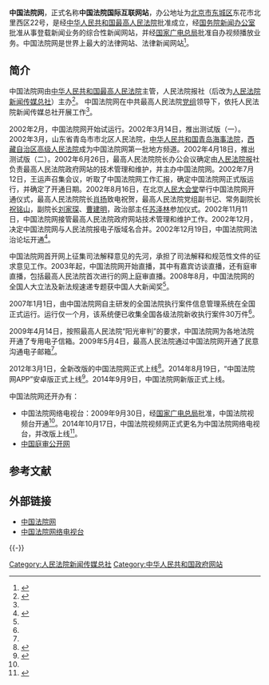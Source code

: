 {{Pathnav|中华人民共和国最高人民法院|人民法院新闻传媒总社}}
{{Infobox Website
| name            = 中国法院网
| logo            = [[File:Chinacourt.gif|200px]]
| screenshot      = 
| caption         = 
| url             = http://www.chinacourt.org/
| alexa           =
| commercial      = 否
| type            = 综合性新闻网站
| language        = {{zh}}、{{en}}
| registration       = 
| owner           = 中华人民共和国最高人民法院
| author          = 人民法院新闻传媒总社
| launch date    = 
| current status  = 
| revenue         = 
| slogan          = 
| content license = 
}}

'''中国法院网'''，正式名称'''中国法院国际互联网站'''，办公地址为[[北京市|北京市]][[东城区_(北京市)|东城区]]东花市北里西区22号，是经[[中华人民共和国最高人民法院|中华人民共和国最高人民法院]]批准成立，经[[国务院新闻办公室|国务院新闻办公室]]批准从事登载新闻业务的综合性新闻网站，并经[[国家广电总局|国家广电总局]]批准自办视频播放业务。中国法院网是世界上最大的法律网站、法律新闻网站<ref name=lianxi>{{Cite web |url = http://www.chinacourt.org/article/detail/2009/04/id/353385.shtml |title = 联系我们 |author =  |date = 2012-02-11 |publisher = 中国法院网 |language =  |accessdate =  |quote =  |archive-date = 2017-03-14 |archive-url = https://web.archive.org/web/20170314181147/http://www.chinacourt.org/article/detail/2009/04/id/353385.shtml |dead-url = no }}</ref>。

==简介==
中国法院网由[[中华人民共和国最高人民法院|中华人民共和国最高人民法院]]主管，人民法院报社（后改为[[人民法院新闻传媒总社|人民法院新闻传媒总社]]）主办<ref>{{Cite web |url =http://www.chinacourt.org/zhuanti1/fzjc/ |title =中国法院网简介 |author = |date = |publisher =中国法院网 |language = |accessdate =2017-04-05 |quote = |archive-date =2012-02-11 |archive-url =https://web.archive.org/web/20120211224349/http://www.chinacourt.org/zhuanti1/fzjc/ |dead-url =no }}</ref>。 中国法院网在中共最高人民法院[[党组|党组]]领导下，依托人民法院新闻传媒总社开展工作<ref name=lianxi/>。

2002年2月，中国法院网开始试运行。2002年3月14日，推出测试版（一）。2002年3月，山东省青岛市市北区人民法院，[[中华人民共和国青岛海事法院|中华人民共和国青岛海事法院]]，[[西藏自治区高级人民法院|西藏自治区高级人民法院]]成为中国法院网第一批地方频道。2002年4月18日，推出测试版（二）。2002年6月26日，最高人民法院院长办公会议确定由[[人民法院报|人民法院报]]社负责最高人民法院政府网站的技术管理和维护，并主办中国法院网。2002年7月12日，王运声召集会议，听取了中国法院网工作汇报，确定中国法院网正式版运行，并确定了开通日期。2002年8月16日，在北京[[人民大会堂|人民大会堂]]举行中国法院网开通仪式，最高人民法院院长[[肖扬|肖扬]]致电祝贺，最高人民法院党组副书记、常务副院长[[祝铭山|祝铭山]]，副院长[[刘家琛_(1937年)|刘家琛]]、[[曹建明|曹建明]]，政治部主任[[苏泽林|苏泽林]]参加仪式。2002年11月11日，中国法院网接管最高人民法院政府网站技术管理和维护工作。2002年12月，决定中国法院网与人民法院报电子版域名合并。2002年12月19日，中国法院网法治论坛开通<ref>{{Cite web  |url =http://www.chinacourt.org/article/detail/2012/8/id/540271.shtml  |title =2002年中国法院网大事记  |author =  |date =2012-08-10  |publisher =中国法院网  |language =  |accessdate =  |quote =  |archive-date =2017-04-06  |archive-url =https://web.archive.org/web/20170406022549/http://www.chinacourt.org/article/detail/2012/8/id/540271.shtml  |dead-url =no  }}</ref>。

中国法院网首开网上征集司法解释意见的先河，承担了司法解释和规范性文件的征求意见工作。2003年起，中国法院网开始直播，其中有嘉宾访谈直播，还有庭审直播，包括最高人民法院首次进行的网上庭审直播。2008年8月，中国法院网的全国人大立法及新法规速递专题获中国人大新闻奖<ref name=bfw/>。

2007年1月1日，由中国法院网自主研发的全国法院执行案件信息管理系统在全国正式运行。运行仅一个月，该系统便已收集全国各级法院新收执行案件30万件<ref name=bfw/>。

2009年4月14日，按照最高人民法院“阳光审判”的要求，中国法院网为各地法院开通了专用电子信箱。2009年5月4日，最高人民法院通过中国法院网开通了民意沟通电子邮箱<ref name=bfw/>。

2012年3月1日，全新改版的中国法院网正式上线<ref name=bfw>{{Cite web  |url =http://news.enorth.com.cn/system/2012/03/02/008772577.shtml  |title =中国法院网全新改版回眸与展望  |author =  |date =2012-03-02  |publisher =北方网  |language =  |accessdate =  |quote =  |archive-date =2017-04-06  |archive-url =https://web.archive.org/web/20170406022112/http://news.enorth.com.cn/system/2012/03/02/008772577.shtml  |dead-url =no  }}</ref>。2014年8月19日，“中国法院网APP”安卓版正式上线<ref>{{Cite web  |url =http://www.chinacourt.org/article/detail/2014/08/id/1367465.shtml  |title =指尖上的法院新闻平台 中国法院网APP正式上线  |author =  |date =2014-08-19  |publisher =中国法院网  |language =  |accessdate =  |quote =  |archive-date =2017-04-06  |archive-url =https://web.archive.org/web/20170406022541/http://www.chinacourt.org/article/detail/2014/08/id/1367465.shtml  |dead-url =no  }}</ref>。2014年9月9日，中国法院网新版正式上线。

中国法院网还开办有：
*中国法院网络电视台：2009年9月30日，经[[国家广电总局|国家广电总局]]批准，中国法院视频台开通<ref name=bfw/>。2014年10月17日，中国法院视频网正式更名为中国法院网络电视台，并改版上线<ref>{{Cite web |url = http://www.chinacourt.org/article/detail/2014/10/id/1462995.shtml |title = 中国法院网络电视台全新上线 |author =  |date = 2014-10-17 |publisher = 中国法院网 |language =  |accessdate =  |quote =  |archive-date = 2017-04-06 |archive-url = https://web.archive.org/web/20170406022552/http://www.chinacourt.org/article/detail/2014/10/id/1462995.shtml |dead-url = no }}</ref>。
*[[中国庭审公开网|中国庭审公开网]]

==参考文献==
{{Reflist|2}}

==外部链接==
*[http://www.chinacourt.org/ 中国法院网]{{Wayback|url=http://www.chinacourt.org/ |date=20100129185838 }}
*[http://tv.chinacourt.org 中国法院网络电视台]{{Wayback|url=http://tv.chinacourt.org/ |date=20200806165729 }}

{{-}}
{{中华人民共和国法院|最}}
[[Category:人民法院新闻传媒总社|Category:人民法院新闻传媒总社]]
[[Category:中华人民共和国政府网站|Category:中华人民共和国政府网站]]